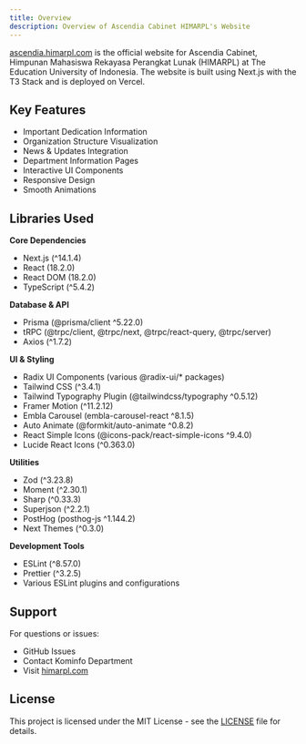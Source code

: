 ```yaml
---
title: Overview
description: Overview of Ascendia Cabinet HIMARPL's Website
---
```


[ascendia.himarpl.com](https://ascendia.himarpl.com) is the official website for Ascendia Cabinet, Himpunan Mahasiswa Rekayasa Perangkat Lunak (HIMARPL) at The Education University of Indonesia. The website is built using Next.js with the T3 Stack and is deployed on Vercel.

## Key Features

- Important Dedication Information
- Organization Structure Visualization
- News & Updates Integration
- Department Information Pages
- Interactive UI Components
- Responsive Design
- Smooth Animations

## Libraries Used

**Core Dependencies**
  - Next.js (^14.1.4)
  - React (18.2.0)
  - React DOM (18.2.0)
  - TypeScript (^5.4.2)

**Database & API**
  - Prisma (@prisma/client ^5.22.0)
  - tRPC (@trpc/client, @trpc/next, @trpc/react-query, @trpc/server)
  - Axios (^1.7.2)

**UI & Styling**
  - Radix UI Components (various @radix-ui/* packages)
  - Tailwind CSS (^3.4.1)
  - Tailwind Typography Plugin (@tailwindcss/typography ^0.5.12)
  - Framer Motion (^11.2.12)
  - Embla Carousel (embla-carousel-react ^8.1.5)
  - Auto Animate (@formkit/auto-animate ^0.8.2)
  - React Simple Icons (@icons-pack/react-simple-icons ^9.4.0)
  - Lucide React Icons (^0.363.0)

**Utilities**
  - Zod (^3.23.8)
  - Moment (^2.30.1)
  - Sharp (^0.33.3)
  - Superjson (^2.2.1)
  - PostHog (posthog-js ^1.144.2)
  - Next Themes (^0.3.0)

**Development Tools**
  - ESLint (^8.57.0)
  - Prettier (^3.2.5)
  - Various ESLint plugins and configurations

## Support

For questions or issues:

- GitHub Issues
- Contact Kominfo Department
- Visit [himarpl.com](https://www.himarpl.com)

## License

This project is licensed under the MIT License - see the [LICENSE](https://github.com/himarplupi/ascendia-himarpl/blob/main/LICENSE) file for details.
